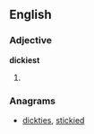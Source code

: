 ==English==

===Adjective===
'''dickiest'''

# {{superlative of|dicky}}

===Anagrams===
* [[dickties#English|dickties]], [[stickied#English|stickied]]